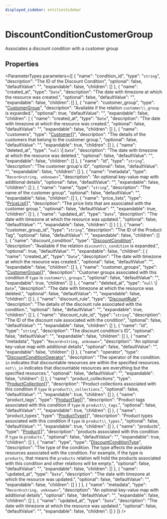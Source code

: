 ```yaml
---
displayed_sidebar: entitiesSidebar
---
```



# DiscountConditionCustomerGroup

Associates a discount condition with a customer group

## Properties

<ParameterTypes parameters={[
  {
    "name": "condition_id",
    "type": "`string`",
    "description": "The ID of the Discount Condition",
    "optional": false,
    "defaultValue": "",
    "expandable": false,
    "children": []
  },
  {
    "name": "created_at",
    "type": "`Date`",
    "description": "The date with timezone at which the resource was created.",
    "optional": false,
    "defaultValue": "",
    "expandable": false,
    "children": []
  },
  {
    "name": "customer_group",
    "type": "[CustomerGroup](CustomerGroup.mdx)",
    "description": "Available if the relation `customer\\_group` is expanded.",
    "optional": true,
    "defaultValue": "",
    "expandable": false,
    "children": [
      {
        "name": "created_at",
        "type": "`Date`",
        "description": "The date with timezone at which the resource was created.",
        "optional": false,
        "defaultValue": "",
        "expandable": false,
        "children": []
      },
      {
        "name": "customers",
        "type": "[Customer](Customer.mdx)[]",
        "description": "The details of the customers that belong to the customer group.",
        "optional": false,
        "defaultValue": "",
        "expandable": true,
        "children": []
      },
      {
        "name": "deleted_at",
        "type": "``null`` \\| `Date`",
        "description": "The date with timezone at which the resource was deleted.",
        "optional": false,
        "defaultValue": "",
        "expandable": false,
        "children": []
      },
      {
        "name": "id",
        "type": "`string`",
        "description": "The customer group's ID",
        "optional": false,
        "defaultValue": "",
        "expandable": false,
        "children": []
      },
      {
        "name": "metadata",
        "type": "`Record<string, unknown>`",
        "description": "An optional key-value map with additional details",
        "optional": false,
        "defaultValue": "",
        "expandable": false,
        "children": []
      },
      {
        "name": "name",
        "type": "`string`",
        "description": "The name of the customer group",
        "optional": false,
        "defaultValue": "",
        "expandable": false,
        "children": []
      },
      {
        "name": "price_lists",
        "type": "[PriceList](PriceList.mdx)[]",
        "description": "The price lists that are associated with the customer group.",
        "optional": false,
        "defaultValue": "",
        "expandable": true,
        "children": []
      },
      {
        "name": "updated_at",
        "type": "`Date`",
        "description": "The date with timezone at which the resource was updated.",
        "optional": false,
        "defaultValue": "",
        "expandable": false,
        "children": []
      }
    ]
  },
  {
    "name": "customer_group_id",
    "type": "`string`",
    "description": "The ID of the Product Tag",
    "optional": false,
    "defaultValue": "",
    "expandable": false,
    "children": []
  },
  {
    "name": "discount_condition",
    "type": "[DiscountCondition](DiscountCondition.mdx)",
    "description": "Available if the relation `discount\\_condition` is expanded.",
    "optional": true,
    "defaultValue": "",
    "expandable": false,
    "children": [
      {
        "name": "created_at",
        "type": "`Date`",
        "description": "The date with timezone at which the resource was created.",
        "optional": false,
        "defaultValue": "",
        "expandable": false,
        "children": []
      },
      {
        "name": "customer_groups",
        "type": "[CustomerGroup](CustomerGroup.mdx)[]",
        "description": "Customer groups associated with this condition if `type` is `customer\\_groups`.",
        "optional": false,
        "defaultValue": "",
        "expandable": true,
        "children": []
      },
      {
        "name": "deleted_at",
        "type": "``null`` \\| `Date`",
        "description": "The date with timezone at which the resource was deleted.",
        "optional": false,
        "defaultValue": "",
        "expandable": false,
        "children": []
      },
      {
        "name": "discount_rule",
        "type": "[DiscountRule](DiscountRule.mdx)",
        "description": "The details of the discount rule associated with the condition.",
        "optional": false,
        "defaultValue": "",
        "expandable": true,
        "children": []
      },
      {
        "name": "discount_rule_id",
        "type": "`string`",
        "description": "The ID of the discount rule associated with the condition",
        "optional": false,
        "defaultValue": "",
        "expandable": false,
        "children": []
      },
      {
        "name": "id",
        "type": "`string`",
        "description": "The discount condition's ID",
        "optional": false,
        "defaultValue": "",
        "expandable": false,
        "children": []
      },
      {
        "name": "metadata",
        "type": "`Record<string, unknown>`",
        "description": "An optional key-value map with additional details",
        "optional": false,
        "defaultValue": "",
        "expandable": false,
        "children": []
      },
      {
        "name": "operator",
        "type": "[DiscountConditionOperator](../enums/DiscountConditionOperator.mdx)",
        "description": "The operator of the condition. `in` indicates that discountable resources are within the specified resources. `not\\_in` indicates that discountable resources are everything but the specified resources.",
        "optional": false,
        "defaultValue": "",
        "expandable": false,
        "children": []
      },
      {
        "name": "product_collections",
        "type": "[ProductCollection](ProductCollection.mdx)[]",
        "description": "Product collections associated with this condition if `type` is `product\\_collections`.",
        "optional": false,
        "defaultValue": "",
        "expandable": true,
        "children": []
      },
      {
        "name": "product_tags",
        "type": "[ProductTag](ProductTag.mdx)[]",
        "description": "Product tags associated with this condition if `type` is `product\\_tags`.",
        "optional": false,
        "defaultValue": "",
        "expandable": true,
        "children": []
      },
      {
        "name": "product_types",
        "type": "[ProductType](ProductType.mdx)[]",
        "description": "Product types associated with this condition if `type` is `product\\_types`.",
        "optional": false,
        "defaultValue": "",
        "expandable": true,
        "children": []
      },
      {
        "name": "products",
        "type": "[Product](Product.mdx)[]",
        "description": "products associated with this condition if `type` is `products`.",
        "optional": false,
        "defaultValue": "",
        "expandable": true,
        "children": []
      },
      {
        "name": "type",
        "type": "[DiscountConditionType](../enums/DiscountConditionType.mdx)",
        "description": "The type of the condition. The type affects the available resources associated with the condition. For example, if the type is `products`, that means the `products` relation will hold the products associated with this condition and other relations will be empty.",
        "optional": false,
        "defaultValue": "",
        "expandable": false,
        "children": []
      },
      {
        "name": "updated_at",
        "type": "`Date`",
        "description": "The date with timezone at which the resource was updated.",
        "optional": false,
        "defaultValue": "",
        "expandable": false,
        "children": []
      }
    ]
  },
  {
    "name": "metadata",
    "type": "`Record<string, unknown>`",
    "description": "An optional key-value map with additional details",
    "optional": false,
    "defaultValue": "",
    "expandable": false,
    "children": []
  },
  {
    "name": "updated_at",
    "type": "`Date`",
    "description": "The date with timezone at which the resource was updated.",
    "optional": false,
    "defaultValue": "",
    "expandable": false,
    "children": []
  }
]} />
